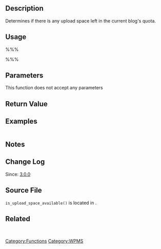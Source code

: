 == Description ==

Determines if there is any upload space left in the current blog's quota.

== Usage ==
%%%<?php is_upload_space_available() ?>%%%
== Parameters ==
This function does not accept any parameters

== Return Value ==
{{Return||boolean|True if space is available, false otherwise.}}

== Examples ==
<pre></pre>

== Notes ==

== Change Log ==

Since: [[Version 3.0|3.0.0]]
== Source File ==
<tt>is_upload_space_available()</tt> is located in {{Trac|wp-includes/ms-functions.php}}.

== Related ==
&nbsp;

{{Tag Footer}}
{{Stub}}

[[Category:Functions]][[Category:WPMS]]